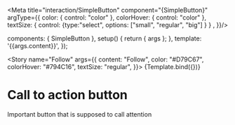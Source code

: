 
<Meta title="interaction/SimpleButton" component="{SimpleButton}" argType={{
      color: { control: "color" },
      colorHover: { control: "color" },
      textSize: { control: {type:"select", options: ["small", "regular", "big"] } } ,
}}/>

  components: { SimpleButton },
  setup() {
    return { args };
  },
  template: '<SimpleButton v-bind="args">{{args.content}}</SimpleButton>',
});


<Story
  name="Follow"
  args={{
    content: "Follow",
    color: "#D79C67",
    colorHover: "#794C16",
    textSize: "regular",
  }}>
  {Template.bind({})}
</Story>


# Call to action button

Important button that is supposed to call attention

